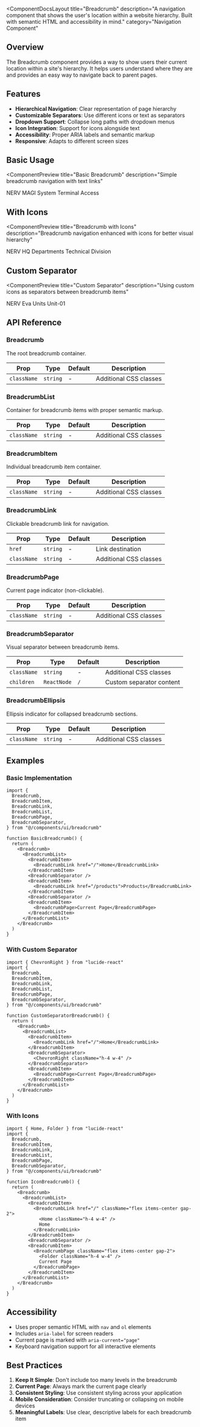
<ComponentDocsLayout
  title="Breadcrumb"
  description="A navigation component that shows the user's location within a website hierarchy. Built with semantic HTML and accessibility in mind."
  category="Navigation Component"
>

## Overview

The Breadcrumb component provides a way to show users their current location within a site's hierarchy. It helps users understand where they are and provides an easy way to navigate back to parent pages.

## Features

- **Hierarchical Navigation**: Clear representation of page hierarchy
- **Customizable Separators**: Use different icons or text as separators
- **Dropdown Support**: Collapse long paths with dropdown menus
- **Icon Integration**: Support for icons alongside text
- **Accessibility**: Proper ARIA labels and semantic markup
- **Responsive**: Adapts to different screen sizes

## Basic Usage

<ComponentPreview
  title="Basic Breadcrumb"
  description="Simple breadcrumb navigation with text links"
>
  <Breadcrumb>
    <BreadcrumbList>
      <BreadcrumbItem>
        <BreadcrumbLink href="/">NERV</BreadcrumbLink>
      </BreadcrumbItem>
      <BreadcrumbSeparator />
      <BreadcrumbItem>
        <BreadcrumbLink href="/magi">MAGI System</BreadcrumbLink>
      </BreadcrumbItem>
      <BreadcrumbSeparator />
      <BreadcrumbItem>
        <BreadcrumbPage>Terminal Access</BreadcrumbPage>
      </BreadcrumbItem>
    </BreadcrumbList>
  </Breadcrumb>
</ComponentPreview>

## With Icons

<ComponentPreview
  title="Breadcrumb with Icons"
  description="Breadcrumb navigation enhanced with icons for better visual hierarchy"
>
  <Breadcrumb>
    <BreadcrumbList>
      <BreadcrumbItem>
        <BreadcrumbLink href="/" className="flex items-center gap-2">
          <Home className="h-4 w-4" />
          NERV HQ
        </BreadcrumbLink>
      </BreadcrumbItem>
      <BreadcrumbSeparator />
      <BreadcrumbItem>
        <BreadcrumbLink href="/departments">Departments</BreadcrumbLink>
      </BreadcrumbItem>
      <BreadcrumbSeparator />
      <BreadcrumbItem>
        <BreadcrumbPage>Technical Division</BreadcrumbPage>
      </BreadcrumbItem>
    </BreadcrumbList>
  </Breadcrumb>
</ComponentPreview>

## Custom Separator

<ComponentPreview
  title="Custom Separator"
  description="Using custom icons as separators between breadcrumb items"
>
  <Breadcrumb>
    <BreadcrumbList>
      <BreadcrumbItem>
        <BreadcrumbLink href="/">NERV</BreadcrumbLink>
      </BreadcrumbItem>
      <BreadcrumbSeparator>
        <ChevronRight className="h-4 w-4" />
      </BreadcrumbSeparator>
      <BreadcrumbItem>
        <BreadcrumbLink href="/eva">Eva Units</BreadcrumbLink>
      </BreadcrumbItem>
      <BreadcrumbSeparator>
        <ChevronRight className="h-4 w-4" />
      </BreadcrumbSeparator>
      <BreadcrumbItem>
        <BreadcrumbPage>Unit-01</BreadcrumbPage>
      </BreadcrumbItem>
    </BreadcrumbList>
  </Breadcrumb>
</ComponentPreview>

## API Reference

### Breadcrumb

The root breadcrumb container.

| Prop | Type | Default | Description |
|------|------|---------|-------------|
| `className` | `string` | - | Additional CSS classes |

### BreadcrumbList

Container for breadcrumb items with proper semantic markup.

| Prop | Type | Default | Description |
|------|------|---------|-------------|
| `className` | `string` | - | Additional CSS classes |

### BreadcrumbItem

Individual breadcrumb item container.

| Prop | Type | Default | Description |
|------|------|---------|-------------|
| `className` | `string` | - | Additional CSS classes |

### BreadcrumbLink

Clickable breadcrumb link for navigation.

| Prop | Type | Default | Description |
|------|------|---------|-------------|
| `href` | `string` | - | Link destination |
| `className` | `string` | - | Additional CSS classes |

### BreadcrumbPage

Current page indicator (non-clickable).

| Prop | Type | Default | Description |
|------|------|---------|-------------|
| `className` | `string` | - | Additional CSS classes |

### BreadcrumbSeparator

Visual separator between breadcrumb items.

| Prop | Type | Default | Description |
|------|------|---------|-------------|
| `className` | `string` | - | Additional CSS classes |
| `children` | `ReactNode` | `/` | Custom separator content |

### BreadcrumbEllipsis

Ellipsis indicator for collapsed breadcrumb sections.

| Prop | Type | Default | Description |
|------|------|---------|-------------|
| `className` | `string` | - | Additional CSS classes |

## Examples

### Basic Implementation

```tsx
import {
  Breadcrumb,
  BreadcrumbItem,
  BreadcrumbLink,
  BreadcrumbList,
  BreadcrumbPage,
  BreadcrumbSeparator,
} from "@/components/ui/breadcrumb"

function BasicBreadcrumb() {
  return (
    <Breadcrumb>
      <BreadcrumbList>
        <BreadcrumbItem>
          <BreadcrumbLink href="/">Home</BreadcrumbLink>
        </BreadcrumbItem>
        <BreadcrumbSeparator />
        <BreadcrumbItem>
          <BreadcrumbLink href="/products">Products</BreadcrumbLink>
        </BreadcrumbItem>
        <BreadcrumbSeparator />
        <BreadcrumbItem>
          <BreadcrumbPage>Current Page</BreadcrumbPage>
        </BreadcrumbItem>
      </BreadcrumbList>
    </Breadcrumb>
  )
}
```

### With Custom Separator

```tsx
import { ChevronRight } from "lucide-react"
import {
  Breadcrumb,
  BreadcrumbItem,
  BreadcrumbLink,
  BreadcrumbList,
  BreadcrumbPage,
  BreadcrumbSeparator,
} from "@/components/ui/breadcrumb"

function CustomSeparatorBreadcrumb() {
  return (
    <Breadcrumb>
      <BreadcrumbList>
        <BreadcrumbItem>
          <BreadcrumbLink href="/">Home</BreadcrumbLink>
        </BreadcrumbItem>
        <BreadcrumbSeparator>
          <ChevronRight className="h-4 w-4" />
        </BreadcrumbSeparator>
        <BreadcrumbItem>
          <BreadcrumbPage>Current Page</BreadcrumbPage>
        </BreadcrumbItem>
      </BreadcrumbList>
    </Breadcrumb>
  )
}
```

### With Icons

```tsx
import { Home, Folder } from "lucide-react"
import {
  Breadcrumb,
  BreadcrumbItem,
  BreadcrumbLink,
  BreadcrumbList,
  BreadcrumbPage,
  BreadcrumbSeparator,
} from "@/components/ui/breadcrumb"

function IconBreadcrumb() {
  return (
    <Breadcrumb>
      <BreadcrumbList>
        <BreadcrumbItem>
          <BreadcrumbLink href="/" className="flex items-center gap-2">
            <Home className="h-4 w-4" />
            Home
          </BreadcrumbLink>
        </BreadcrumbItem>
        <BreadcrumbSeparator />
        <BreadcrumbItem>
          <BreadcrumbPage className="flex items-center gap-2">
            <Folder className="h-4 w-4" />
            Current Page
          </BreadcrumbPage>
        </BreadcrumbItem>
      </BreadcrumbList>
    </Breadcrumb>
  )
}
```

## Accessibility

- Uses proper semantic HTML with `nav` and `ol` elements
- Includes `aria-label` for screen readers
- Current page is marked with `aria-current="page"`
- Keyboard navigation support for all interactive elements

## Best Practices

1. **Keep It Simple**: Don't include too many levels in the breadcrumb
2. **Current Page**: Always mark the current page clearly
3. **Consistent Styling**: Use consistent styling across your application
4. **Mobile Consideration**: Consider truncating or collapsing on mobile devices
5. **Meaningful Labels**: Use clear, descriptive labels for each breadcrumb item

</ComponentDocsLayout>